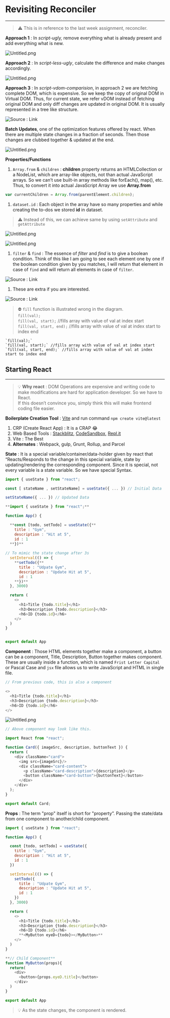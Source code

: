 
# Revisiting Reconciler


---


> ⚠️ This is in reference to the last week assignment, reconciler.


**Approach 1** : In _script-ugly,_ remove everything what is already present and add everything what is new. 


![Untitled.png](https://prod-files-secure.s3.us-west-2.amazonaws.com/4dd32e22-0b9d-4863-baa0-84dfdaf49ec9/de06ef2a-55ae-4ecc-b648-6d22e5354982/Untitled.png?X-Amz-Algorithm=AWS4-HMAC-SHA256&X-Amz-Content-Sha256=UNSIGNED-PAYLOAD&X-Amz-Credential=AKIAT73L2G45HZZMZUHI%2F20240117%2Fus-west-2%2Fs3%2Faws4_request&X-Amz-Date=20240117T214813Z&X-Amz-Expires=3600&X-Amz-Signature=2546dd8a10c7e0f0d1fa9aa69132b28032cb20133273a495d9bd9199487bcda7&X-Amz-SignedHeaders=host&x-id=GetObject)


**Approach 2** : In _script-less-ugly_, calculate the difference and make changes accordingly.


![Untitled.png](https://prod-files-secure.s3.us-west-2.amazonaws.com/4dd32e22-0b9d-4863-baa0-84dfdaf49ec9/06cf7a7f-41fa-4320-9c4e-891036b1c76e/Untitled.png?X-Amz-Algorithm=AWS4-HMAC-SHA256&X-Amz-Content-Sha256=UNSIGNED-PAYLOAD&X-Amz-Credential=AKIAT73L2G45HZZMZUHI%2F20240117%2Fus-west-2%2Fs3%2Faws4_request&X-Amz-Date=20240117T214813Z&X-Amz-Expires=3600&X-Amz-Signature=127e43ad297c892856a62045304fe99d16fb4619f85204c119c6d555ea08a3bc&X-Amz-SignedHeaders=host&x-id=GetObject)


**Approach 3** : In _script-vdom-comparision_, in approach 2 we are fetching complete DOM, which is expensive. So we keep the copy of original DOM in Virtual DOM. Thus, for current state, we refer vDOM instead of fetching original DOM and only diff changes are updated in original DOM. It is usually represented in a tree like structure.


![Source : Link](https://prod-files-secure.s3.us-west-2.amazonaws.com/4dd32e22-0b9d-4863-baa0-84dfdaf49ec9/827ccb76-05c9-4d83-899d-881aca61a3cc/Untitled.png?X-Amz-Algorithm=AWS4-HMAC-SHA256&X-Amz-Content-Sha256=UNSIGNED-PAYLOAD&X-Amz-Credential=AKIAT73L2G45HZZMZUHI%2F20240117%2Fus-west-2%2Fs3%2Faws4_request&X-Amz-Date=20240117T214813Z&X-Amz-Expires=3600&X-Amz-Signature=1f720f619a97582d96bb2011f70945c084f3e6eae82546f343333ddf877de259&X-Amz-SignedHeaders=host&x-id=GetObject)


**Batch Updates**, one of the optimization features offered by react. When there are multiple state changes in a fraction of seconds. Then those changes are clubbed together & updated at the end.


![Untitled.png](https://prod-files-secure.s3.us-west-2.amazonaws.com/4dd32e22-0b9d-4863-baa0-84dfdaf49ec9/49ea1c93-79f5-4ef8-8012-2382b440db33/Untitled.png?X-Amz-Algorithm=AWS4-HMAC-SHA256&X-Amz-Content-Sha256=UNSIGNED-PAYLOAD&X-Amz-Credential=AKIAT73L2G45HZZMZUHI%2F20240117%2Fus-west-2%2Fs3%2Faws4_request&X-Amz-Date=20240117T214813Z&X-Amz-Expires=3600&X-Amz-Signature=fe7da67e8c73a26b782b9edd5b970790fc19a791660aa999f528aca6f9392c0d&X-Amz-SignedHeaders=host&x-id=GetObject)


**Properties/Functions**

1. `Array.from` & `children` :  **children** property returns an HTMLCollection or a NodeList, which are array-like objects, not than actual JavaScript arrays. So we can’t use built-in array methods like forEach(), map(), etc. Thus, to convert it into actual JavaScript Array we use **Array.from**

```javascript
var currentChildren = Array.from(parentElement.children);
```

1. `dataset.id` : Each object in the array have so many properties and while creating the to-dos we stored **id** in dataset.

> ⚠️ Instead of this, we can achieve same by using `setAttribute` and `getAttribute`


![Untitled.png](https://prod-files-secure.s3.us-west-2.amazonaws.com/4dd32e22-0b9d-4863-baa0-84dfdaf49ec9/b40c0118-d571-404a-89a5-856b37ae90f2/Untitled.png?X-Amz-Algorithm=AWS4-HMAC-SHA256&X-Amz-Content-Sha256=UNSIGNED-PAYLOAD&X-Amz-Credential=AKIAT73L2G45HZZMZUHI%2F20240117%2Fus-west-2%2Fs3%2Faws4_request&X-Amz-Date=20240117T214813Z&X-Amz-Expires=3600&X-Amz-Signature=01d9f71729e0a9fdf3dc47b6c15efbb5a576b17ff57aca13d907ca83b9941b25&X-Amz-SignedHeaders=host&x-id=GetObject)


![Untitled.png](https://prod-files-secure.s3.us-west-2.amazonaws.com/4dd32e22-0b9d-4863-baa0-84dfdaf49ec9/c14d4641-1bb8-4a98-b0a6-ca41adb96061/Untitled.png?X-Amz-Algorithm=AWS4-HMAC-SHA256&X-Amz-Content-Sha256=UNSIGNED-PAYLOAD&X-Amz-Credential=AKIAT73L2G45HZZMZUHI%2F20240117%2Fus-west-2%2Fs3%2Faws4_request&X-Amz-Date=20240117T214813Z&X-Amz-Expires=3600&X-Amz-Signature=b444390dbdde5086aa90cc7cd298f95df0a43cde029254178d70f90d96ac8e15&X-Amz-SignedHeaders=host&x-id=GetObject)

1. `filter` & `find` : The essence of _filter_ and _find_ is to give a boolean condition. Think of this like I am going to see each element one by one if the boolean condition given by you matches, I will return that element in case of `find` and will return all elements in case of `filter`.

![Source : Link](https://prod-files-secure.s3.us-west-2.amazonaws.com/4dd32e22-0b9d-4863-baa0-84dfdaf49ec9/52876928-c78f-418a-b895-3e0d0cc6d05f/Untitled.png?X-Amz-Algorithm=AWS4-HMAC-SHA256&X-Amz-Content-Sha256=UNSIGNED-PAYLOAD&X-Amz-Credential=AKIAT73L2G45HZZMZUHI%2F20240117%2Fus-west-2%2Fs3%2Faws4_request&X-Amz-Date=20240117T214813Z&X-Amz-Expires=3600&X-Amz-Signature=0548bad9195ad27588cd6384e9139a6ee0fcab1dfed078bbf487b4fa49007730&X-Amz-SignedHeaders=host&x-id=GetObject)

1. These are extra if you are interested.

![Source : Link](https://prod-files-secure.s3.us-west-2.amazonaws.com/4dd32e22-0b9d-4863-baa0-84dfdaf49ec9/7918f2dd-0336-4a5e-96bd-63b63e5a4520/Untitled.png?X-Amz-Algorithm=AWS4-HMAC-SHA256&X-Amz-Content-Sha256=UNSIGNED-PAYLOAD&X-Amz-Credential=AKIAT73L2G45HZZMZUHI%2F20240117%2Fus-west-2%2Fs3%2Faws4_request&X-Amz-Date=20240117T214813Z&X-Amz-Expires=3600&X-Amz-Signature=c13ec7a4fccfc1e9f208ec99b0951124e3a86c8cb2ba27638a2da401450434a0&X-Amz-SignedHeaders=host&x-id=GetObject)


> ⛔ `fill` function is illustrated wrong in the diagram.  
> `fill(val);`  
> `fill(val, start);`	//fills array with value of val at index start  
> `fill(val, start, end);` //fills array with value of val at index start to index end


	`fill(val);`
	`fill(val, start);`	//fills array with value of val at index start
	`fill(val, start, end);` //fills array with value of val at index start to index end


## Starting React


---


> 💡 **Why react** : DOM Operations are expensive and writing code to make modifications are hard for application developer. So we have to React.  
> If this doesn’t convince you, simply think this will make frontend coding file easier.


**Boilerplate Creation Tool** : [Vite](https://vitejs.dev/) and run command `npm create vite@latest`

1. CRP (Create React App) : It is a CRAP 😂
2. Web Based Tools : [Stackblitz](https://stackblitz.com/), [CodeSandbox](https://codesandbox.io/), [Repl.it](http://repl.it/)
3. Vite : The Best
4. **Alternates** : Webpack, gulp, Grunt, Rollup, and Parcel

**State** : It is a special variable/container/data-holder given by react that “Reacts/Responds to the  change in this special variable, state by updating/rendering the corresponding component. 
Since it is special, not every variable is a state variable. So we have special Syntax.


```javascript
import { useState } from "react";

const [ stateName , setStateName] = useState({ ... }) // Initial Data

setStateName({ ... }) // Updated Data
```


```javascript
**import { useState } from "react";**

function App() {

  **const [todo, setTodo] = useState({**
    title : "Gym",
    description : "Hit at 5",
    id : 1
  **})**
	
// To mimic the state change after 3s
  setInterval(() => {
    **setTodo({**
      title : "Udpate Gym",
      description : "Update Hit at 5",
      id : 1
    **})**
  }, 3000)

  return (
    <>
      <h1>Title {todo.title}</h1>
      <h3>Description {todo.description}</h3>
      <h6>ID {todo.id}</h6>
    </>
  )
}


export default App
```


**Component** : Those HTML elements together make a component, a button can be a component, Title, Description, Button together makes component. These are usually inside a function, which is named `Frist Letter Capital` or Pascal Case and `jsx` file allows us to write JavaScript and HTML in single file.


```javascript
// From previous code, this is also a component		

<>
  <h1>Title {todo.title}</h1>
  <h3>Description {todo.description}</h3>
  <h6>ID {todo.id}</h6>
</>
```


![Untitled.png](https://prod-files-secure.s3.us-west-2.amazonaws.com/4dd32e22-0b9d-4863-baa0-84dfdaf49ec9/a1648836-f15c-4d72-a951-b50c541eb517/Untitled.png?X-Amz-Algorithm=AWS4-HMAC-SHA256&X-Amz-Content-Sha256=UNSIGNED-PAYLOAD&X-Amz-Credential=AKIAT73L2G45HZZMZUHI%2F20240117%2Fus-west-2%2Fs3%2Faws4_request&X-Amz-Date=20240117T214813Z&X-Amz-Expires=3600&X-Amz-Signature=60d177277ecccea5a7a101b4c81e349767df9f276ba10c9ab6c515081c70874f&X-Amz-SignedHeaders=host&x-id=GetObject)


```javascript
// Above component may look like this.

import React from "react";

function Card({ imageSrc, description, buttonText }) {
  return (
    <div className="card">
      <img src={imageSrc}/>
      <div className="card-content">
        <p className="card-description">{description}</p>
        <button className="card-button">{buttonText}</button>
      </div>
    </div>
  );
}

export default Card;
```


**Props** : The term "prop" itself is short for "property”. Passing the state/data from one component to another/child component. 


```javascript
import { useState } from "react";

function App() {

  const [todo, setTodo] = useState({
    title : "Gym",
    description : "Hit at 5",
    id : 1
  })

  setInterval(() => {
    setTodo({
      title : "Udpate Gym",
      description : "Update Hit at 5",
      id : 1
    })
  }, 3000)

  return (
    <>
      <h1>Title {todo.title}</h1>
      <h3>Description {todo.description}</h3>
      <h6>ID {todo.id}</h6>
      **<MyButton eyeD={todo}></MyButton>**
    </>
  )
}

**// Child Component**
function MyButton(props){
  return(
    <div>
      <button>{props.eyeD.title}</button>
    </div>
  )
}

export default App
```


> 💡 As the state changes, the component is rendered.

